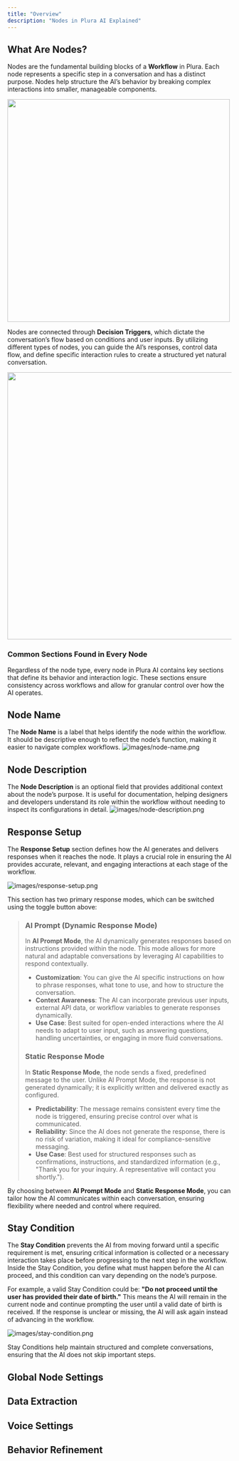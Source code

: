 ```yaml
---
title: "Overview"
description: "Nodes in Plura AI Explained"
---
```


## **What Are Nodes?**

Nodes are the fundamental building blocks of a **Workflow** in Plura. Each node represents a specific step in a conversation and has a distinct purpose. Nodes help structure the AI’s behavior by breaking complex interactions into smaller, manageable components.

<img
  width="500"
  src="/images/nodes.png"
/>

Nodes are connected through **Decision Triggers**, which dictate the conversation’s flow based on conditions and user inputs. By utilizing different types of nodes, you can guide the AI’s responses, control data flow, and define specific interaction rules to create a structured yet natural conversation.

<img
  width="600"
  src="/images/decision-triggers.png"
/>

### **Common Sections Found in Every Node**

Regardless of the node type, every node in Plura AI contains key sections that define its behavior and interaction logic. These sections ensure consistency across workflows and allow for granular control over how the AI operates.

## **Node Name**

The **Node Name** is a label that helps identify the node within the workflow. It should be descriptive enough to reflect the node’s function, making it easier to navigate complex workflows.
![images/node-name.png](/images/node-name.png)
## **Node Description**

The **Node Description** is an optional field that provides additional context about the node’s purpose. It is useful for documentation, helping designers and developers understand its role within the workflow without needing to inspect its configurations in detail.
![images/node-description.png](/images/node-description.png)
## **Response Setup**

The **Response Setup** section defines how the AI generates and delivers responses when it reaches the node. It plays a crucial role in ensuring the AI provides accurate, relevant, and engaging interactions at each stage of the workflow.

![images/response-setup.png](/images/response-setup.png)

This section has two primary response modes, which can be switched using the toggle button above:

> ### **AI Prompt (Dynamic Response Mode)**
>
> In **AI Prompt Mode**, the AI dynamically generates responses based on instructions provided within the node. This mode allows for more natural and adaptable conversations by leveraging AI capabilities to respond contextually.
>
> - **Customization**: You can give the AI specific instructions on how to phrase responses, what tone to use, and how to structure the conversation.
> - **Context Awareness**: The AI can incorporate previous user inputs, external API data, or workflow variables to generate responses dynamically.
> - **Use Case**: Best suited for open-ended interactions where the AI needs to adapt to user input, such as answering questions, handling uncertainties, or engaging in more fluid conversations.
>
> ### **Static Response Mode**
>
> In **Static Response Mode**, the node sends a fixed, predefined message to the user. Unlike AI Prompt Mode, the response is not generated dynamically; it is explicitly written and delivered exactly as configured.
>
> - **Predictability**: The message remains consistent every time the node is triggered, ensuring precise control over what is communicated.
> - **Reliability**: Since the AI does not generate the response, there is no risk of variation, making it ideal for compliance-sensitive messaging.
> - **Use Case**: Best used for structured responses such as confirmations, instructions, and standardized information (e.g., "Thank you for your inquiry. A representative will contact you shortly.").

By choosing between **AI Prompt Mode** and **Static Response Mode**, you can tailor how the AI communicates within each conversation, ensuring flexibility where needed and control where required.

## **Stay Condition**

The **Stay Condition** prevents the AI from moving forward until a specific requirement is met, ensuring critical information is collected or a necessary interaction takes place before progressing to the next step in the workflow. Inside the Stay Condition, you define what must happen before the AI can proceed, and this condition can vary depending on the node’s purpose.

For example, a valid Stay Condition could be: **"Do not proceed until the user has provided their date of birth."** This means the AI will remain in the current node and continue prompting the user until a valid date of birth is received. If the response is unclear or missing, the AI will ask again instead of advancing in the workflow.

![images/stay-condition.png](/images/stay-condition.png)

Stay Conditions help maintain structured and complete conversations, ensuring that the AI does not skip important steps.

## **Global Node Settings**

## **Data Extraction**

## **Voice Settings**

## **Behavior Refinement**